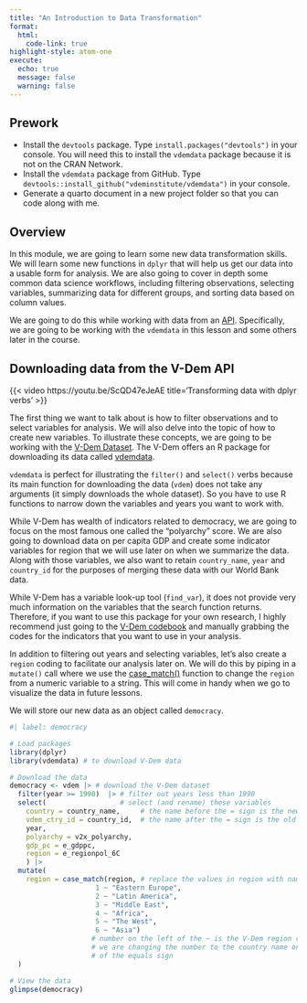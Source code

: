 ```yaml
---
title: "An Introduction to Data Transformation"
format: 
  html:
    code-link: true
highlight-style: atom-one
execute: 
  echo: true
  message: false
  warning: false
---
```


::: {.callout-tip}
## Prework

- Install the `devtools` package. Type `install.packages("devtools")` in your console. You will need this to install the `vdemdata` package because it is not on the CRAN Network. 
- Install the `vdemdata` package from GitHub. Type `devtools::install_github("vdeminstitute/vdemdata")` in your console. 
- Generate a quarto document in a new project folder so that you can code along with me.
:::

## Overview

In this module, we are going to learn some new data transformation skills. We will learn some new functions in `dplyr` that will help us get our data into a usable form for analysis. We are also going to cover in depth some common data science workflows, including filtering observations, selecting variables, summarizing data for different groups, and sorting data based on column values. 

We are going to do this while working with data from an [API](https://en.wikipedia.org/wiki/API). Specifically, we are going to be working with the `vdemdata` in this lesson and some others later in the course. 

## Downloading data from the V-Dem API

{{< video https://youtu.be/ScQD47eJeAE title='Transforming data with dplyr verbs' >}}

The first thing we want to talk about is how to filter observations and to select variables for analysis. We will also delve into the topic of how to create new variables. To illustrate these concepts, we are going to be working with the [V-Dem Dataset](https://www.v-dem.net/data/the-v-dem-dataset/). The V-Dem offers an R package for downloading its data called [vdemdata](https://github.com/vdeminstitute/vdemdata). 

`vdemdata` is perfect for illustrating the `filter()` and `select()` verbs because its main function for downloading the data (`vdem`) does not take any arguments (it simply downloads the whole dataset). So you have to use R functions to narrow down the variables and years you want to work with. 

While V-Dem has wealth of indicators related to democracy, we are going to focus on the most famous one called the "polyarchy" score. We are also going to download data on per capita GDP and create some indicator variables for region that we will use later on when we summarize the data. Along with those variables, we also want to retain `country_name`, `year` and `country_id` for the purposes of merging these data with our World Bank data. 

::: {.callout-note}
While V-Dem has a variable look-up tool (`find_var`), it does not provide very much information on the variables that the search function returns. Therefore, if you want to use this package for your own research, I highly recommend just going to the [V-Dem codebook](https://www.v-dem.net/documents/24/codebook_v13.pdf) and manually grabbing the codes for the indicators that you want to use in your analysis. 
:::

In addition to filtering out years and selecting variables, let's also create a `region` coding to facilitate our analysis later on. We will do this by piping in a `mutate()` call where we use the [case_match()](https://dplyr.tidyverse.org/reference/case_match.html) function to change the `region` from a numeric variable to a string. This will come in handy when we go to visualize the data in future lessons.  

We will store our new data as an object called `democracy`.  

```r
#| label: democracy

# Load packages
library(dplyr)
library(vdemdata) # to download V-Dem data

# Download the data
democracy <- vdem |> # download the V-Dem dataset
  filter(year >= 1990)  |> # filter out years less than 1990
  select(                  # select (and rename) these variables
    country = country_name,     # the name before the = sign is the new name  
    vdem_ctry_id = country_id,  # the name after the = sign is the old name
    year, 
    polyarchy = v2x_polyarchy, 
    gdp_pc = e_gdppc, 
    region = e_regionpol_6C
    ) |>
  mutate(
    region = case_match(region, # replace the values in region with names
                     1 ~ "Eastern Europe", 
                     2 ~ "Latin America",  
                     3 ~ "Middle East",   
                     4 ~ "Africa", 
                     5 ~ "The West", 
                     6 ~ "Asia")
                    # number on the left of the ~ is the V-Dem region code
                    # we are changing the number to the country name on the right
                    # of the equals sign
  )

# View the data
glimpse(democracy)
```


